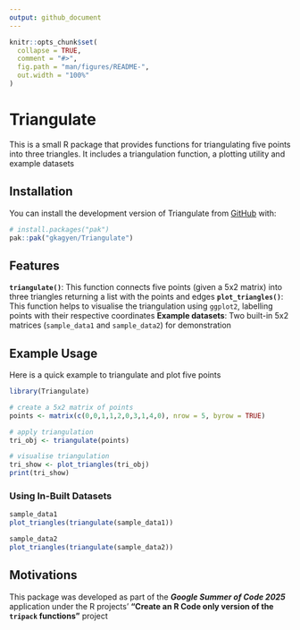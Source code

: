 ```yaml
---
output: github_document
---
```


<!-- README.md is generated from README.Rmd. Please edit that file -->

```r
knitr::opts_chunk$set(
  collapse = TRUE,
  comment = "#>",
  fig.path = "man/figures/README-",
  out.width = "100%"
)
```

# Triangulate

<!-- badges: start -->
<!-- badges: end -->

This is a small R package that provides functions for triangulating five points into three triangles. It includes a triangulation function, a plotting utility and example datasets

## Installation

You can install the development version of Triangulate from [GitHub](https://github.com/) with:

``` r
# install.packages("pak")
pak::pak("gkagyen/Triangulate")
```
## Features
**`triangulate()`**: This function connects five points (given a 5x2 matrix) into three triangles returning a list with the points and edges
**`plot_triangles()`**: This function helps to visualise the triangulation using `ggplot2`, labelling points with their respective coordinates
**Example datasets**: Two built-in 5x2 matrices (`sample_data1` and `sample_data2`) for demonstration

## Example Usage

Here is a quick example to triangulate and plot five points

```r
library(Triangulate)

# create a 5x2 matrix of points
points <- matrix(c(0,0,1,1,2,0,3,1,4,0), nrow = 5, byrow = TRUE)

# apply triangulation
tri_obj <- triangulate(points)

# visualise triangulation
tri_show <- plot_triangles(tri_obj)
print(tri_show)
```

### Using In-Built Datasets
```r
sample_data1
plot_triangles(triangulate(sample_data1))

sample_data2
plot_triangles(triangulate(sample_data2))
```

## Motivations
This package was developed as part of the ***Google Summer of Code 2025*** application under the R projects' **"Create an R Code only version of the `tripack` functions"** project
